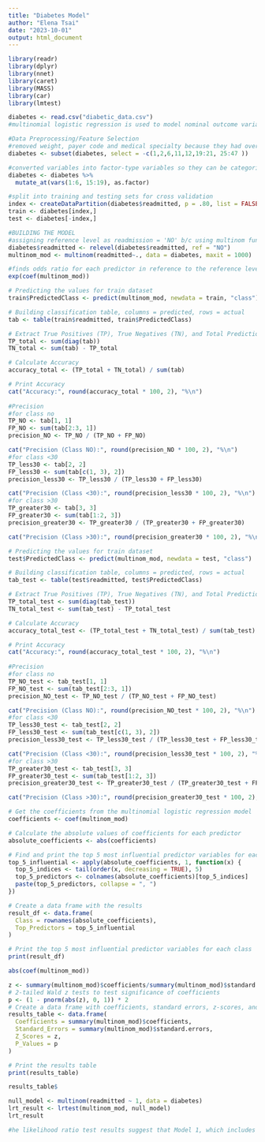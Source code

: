 ---
title: "Diabetes Model"
author: "Elena Tsai"
date: "2023-10-01"
output: html_document
---

```{r}
library(readr)
library(dplyr)
library(nnet)
library(caret)
library(MASS)
library(car)
library(lmtest)
```

```{r}
diabetes <- read.csv("diabetic_data.csv")
#multinomial logistic regression is used to model nominal outcome variables, in this case we are trying to predict readmission categories (No, >30 days, <30 days)

```

```{r}
#Data Preprocessing/Feature Selection
#removed weight, payer code and medical specialty because they had over half of entries missing, removed ID columns, removed specific medication columns because of multicollinearity/redundancy with the diabetesMed column, removed diagnoses 1, 2 and 3 to avoid multicollinearity with number_diagnoses + simplification
diabetes <- subset(diabetes, select = -c(1,2,6,11,12,19:21, 25:47 ))
```

```{r}
#converted variables into factor-type variables so they can be categorical
diabetes <- diabetes %>%
  mutate_at(vars(1:6, 15:19), as.factor)
```

```{r}
#split into training and testing sets for cross validation
index <- createDataPartition(diabetes$readmitted, p = .80, list = FALSE)
train <- diabetes[index,]
test <- diabetes[-index,]
```


```{r}
#BUILDING THE MODEL
#assigning reference level as readmission = 'NO' b/c using multinom function from nnet 
diabetes$readmitted <- relevel(diabetes$readmitted, ref = "NO")
multinom_mod <- multinom(readmitted~., data = diabetes, maxit = 1000)
```

```{r}
#finds odds ratio for each predictor in reference to the reference level. Example: if age is in range [30-40] the odds are 3.845006 times that you will be readmitted in less than 30 days then not readmitted. 
exp(coef(multinom_mod))
```

```{r}
# Predicting the values for train dataset
train$PredictedClass <- predict(multinom_mod, newdata = train, "class")

# Building classification table, columns = predicted, rows = actual
tab <- table(train$readmitted, train$PredictedClass)

# Extract True Positives (TP), True Negatives (TN), and Total Predictions
TP_total <- sum(diag(tab))
TN_total <- sum(tab) - TP_total

# Calculate Accuracy
accuracy_total <- (TP_total + TN_total) / sum(tab)

# Print Accuracy
cat("Accuracy:", round(accuracy_total * 100, 2), "%\n")
 
#Precision
#for class no
TP_NO <- tab[1, 1]
FP_NO <- sum(tab[2:3, 1])
precision_NO <- TP_NO / (TP_NO + FP_NO)

cat("Precision (Class NO):", round(precision_NO * 100, 2), "%\n")
#for class <30
TP_less30 <- tab[2, 2]
FP_less30 <- sum(tab[c(1, 3), 2])
precision_less30 <- TP_less30 / (TP_less30 + FP_less30)

cat("Precision (Class <30):", round(precision_less30 * 100, 2), "%\n")
#for class >30
TP_greater30 <- tab[3, 3]
FP_greater30 <- sum(tab[1:2, 3])
precision_greater30 <- TP_greater30 / (TP_greater30 + FP_greater30)

cat("Precision (Class >30):", round(precision_greater30 * 100, 2), "%\n")

```
```{r}
# Predicting the values for train dataset
test$PredictedClass <- predict(multinom_mod, newdata = test, "class")

# Building classification table, columns = predicted, rows = actual
tab_test <- table(test$readmitted, test$PredictedClass)

# Extract True Positives (TP), True Negatives (TN), and Total Predictions
TP_total_test <- sum(diag(tab_test))
TN_total_test <- sum(tab_test) - TP_total_test

# Calculate Accuracy
accuracy_total_test <- (TP_total_test + TN_total_test) / sum(tab_test)

# Print Accuracy
cat("Accuracy:", round(accuracy_total_test * 100, 2), "%\n")
 
#Precision
#for class no
TP_NO_test <- tab_test[1, 1]
FP_NO_test <- sum(tab_test[2:3, 1])
precision_NO_test <- TP_NO_test / (TP_NO_test + FP_NO_test)

cat("Precision (Class NO):", round(precision_NO_test * 100, 2), "%\n")
#for class <30
TP_less30_test <- tab_test[2, 2]
FP_less30_test <- sum(tab_test[c(1, 3), 2])
precision_less30_test <- TP_less30_test / (TP_less30_test + FP_less30_test)

cat("Precision (Class <30):", round(precision_less30_test * 100, 2), "%\n")
#for class >30
TP_greater30_test <- tab_test[3, 3]
FP_greater30_test <- sum(tab_test[1:2, 3])
precision_greater30_test <- TP_greater30_test / (TP_greater30_test + FP_greater30_test)

cat("Precision (Class >30):", round(precision_greater30_test * 100, 2), "%\n")
```
```{r}
# Get the coefficients from the multinomial logistic regression model
coefficients <- coef(multinom_mod)

# Calculate the absolute values of coefficients for each predictor
absolute_coefficients <- abs(coefficients)

# Find and print the top 5 most influential predictor variables for each class
top_5_influential <- apply(absolute_coefficients, 1, function(x) {
  top_5_indices <- tail(order(x, decreasing = TRUE), 5)
  top_5_predictors <- colnames(absolute_coefficients)[top_5_indices]
  paste(top_5_predictors, collapse = ", ")
})

# Create a data frame with the results
result_df <- data.frame(
  Class = rownames(absolute_coefficients),
  Top_Predictors = top_5_influential
)

# Print the top 5 most influential predictor variables for each class
print(result_df)


```

```{r}
abs(coef(multinom_mod))
```


```{r}
z <- summary(multinom_mod)$coefficients/summary(multinom_mod)$standard.errors
# 2-tailed Wald z tests to test significance of coefficients
p <- (1 - pnorm(abs(z), 0, 1)) * 2
# Create a data frame with coefficients, standard errors, z-scores, and p-values
results_table <- data.frame(
  Coefficients = summary(multinom_mod)$coefficients,
  Standard_Errors = summary(multinom_mod)$standard.errors,
  Z_Scores = z,
  P_Values = p
)

# Print the results table
print(results_table)
```
```{r}
results_table$
```

```{r}
null_model <- multinom(readmitted ~ 1, data = diabetes)
lrt_result <- lrtest(multinom_mod, null_model)
lrt_result

#he likelihood ratio test results suggest that Model 1, which includes predictor variables, provides a significantly better fit to the data than Model 2 (the null model) based on the the associated p-value. 
```


